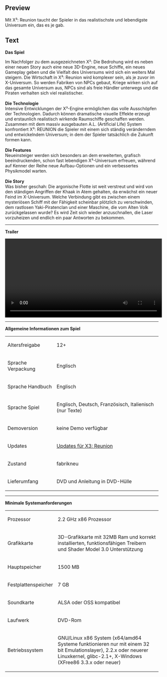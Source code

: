 ==Preview==
<p>Mit X&sup3;: Reunion taucht der Spieler in das realistischste und lebendigste Universum ein, das es je gab.</p>

==Text==
<p><strong><strong><strong>Das Spiel</strong></strong><br /></strong></p>
<p>Im Nachfolger zu dem ausgezeichneten X&sup2;: Die Bedrohung wird es neben einer neuen Story auch eine neue 3D-Engine, neue Schiffe, ein neues Gameplay geben und die Vielfalt des Universums wird sich ein weiters Mal steigern. Die Wirtschaft in X&sup3;: Reunion wird komplexer sein, als je zuvor im X-Universum. So werden Fabriken von NPCs gebaut, Kriege wirken sich auf das gesamte Universum aus, NPCs sind als freie H&auml;ndler unterwegs und die Piraten verhalten sich viel realistischer.<br /><br /><strong>Die Technologie</strong><br />Intensive Entwicklungen der X&sup3;-Engine erm&ouml;glichen das volle Aussch&ouml;pfen der Technologien. Dadurch k&ouml;nnen dramatische visuelle Effekte erzeugt und erstaunlich realistisch wirkende Raumschiffe geschaffen werden. Zusammen mit dem massiv ausgebauten A.L. (Artificial Life) System konfrontiert X&sup3;: REUNION die Spieler mit einem sich st&auml;ndig ver&auml;nderndem und entwickelndem Universum; in dem der Spieler tats&auml;chlich die Zukunft formen kann.<br /><br /><strong>Die Features</strong><br />Neueinsteiger werden sich besonders an dem erweiterten, grafisch beeindruckenden, schon fast lebendigen X&sup3;-Universum erfreuen, w&auml;hrend auf Kenner der Reihe neue Aufbau-Optionen und ein verbessertes Physikmodel warten.<br /><br /><strong>Die Story</strong><br />Was bisher geschah: Die argonische Flotte ist weit verstreut und wird von den st&auml;ndigen Angriffen der Khaak in Atem gehalten, da erw&auml;chst ein neuer Feind im X-Universum. Welche Verbindung gibt es zwischen einem mysteri&ouml;sen Schiff mit der F&auml;higkeit scheinbar pl&ouml;tzlich zu verschwinden, dem rastlosen Yaki-Piratenclan und einer Maschine, die vom Alten Volk zur&uuml;ckgelassen wurde? Es wird Zeit sich wieder anzuschnallen, die Laser vorzuheizen und endlich ein paar Antworten zu bekommen.</p>
<hr />
<p><strong>Trailer</strong></p>
<p><video width="515" controls="true"> <source src="http://videos.fun4tux.ch/x3-trailer-en.ogg"></source> Ihr Browser unterst&uuml;tzt das video-Tag nicht! Dies ist eine gute Gelegenheit, einen brauchbaren <a href="http://www.mozilla-europe.org/de/firefox/">Browser zu besorgen</a>!</video></p>
<hr />
<p><strong><strong>Allgemeine Informationen zum Spiel</strong><br /></strong></p>
<table border="0">
<tbody>
<tr>
<td>Altersfreigabe<br /></td>
<td>12+</td>
</tr>
<tr>
<td>Sprache Verpackung<br /></td>
<td>Englisch</td>
</tr>
<tr>
<td>Sprache Handbuch<br /></td>
<td>Englisch<br /></td>
</tr>
<tr>
<td>Sprache Spiel<br /></td>
<td>Englisch, Deutsch, Franz&ouml;sisch, Italienisch (nur Texte)<br /></td>
</tr>
<tr>
<td>Demoversion</td>
<td>keine Demo verf&uuml;gbar<br /></td>
</tr>
<tr>
<td>Updates</td>
<td><a href="http://updatefiles.linuxgamepublishing.com/x3/" target="_blank">Updates f&uuml;r X3: Reunion</a></td>
</tr>
<tr>
<td>Zustand<br /></td>
<td>fabrikneu<br /></td>
</tr>
<tr>
<td>Lieferumfang<br /></td>
<td>DVD und Anleitung in DVD-H&uuml;lle</td>
</tr>
</tbody>
</table>
<p></p>
<hr />
<p><strong><strong>Minimale Systemanforderungen</strong><br /></strong></p>
<table border="0">
<tbody>
<tr>
<td>Prozessor<br /></td>
<td>2.2 GHz x86 Prozessor</td>
</tr>
<tr>
<td>Grafikkarte<br /></td>
<td>3D-Grafikkarte mit 32MB Ram und korrekt installierten, funktionsf&auml;higen Treibern und Shader Model 3.0 Unterst&uuml;tzung</td>
</tr>
<tr>
<td>Hauptspeicher<br /></td>
<td>1500 MB</td>
</tr>
<tr>
<td>Festplattenspeicher<br /></td>
<td>7 GB<br /></td>
</tr>
<tr>
<td>Soundkarte<br /></td>
<td>ALSA oder OSS kompatibel</td>
</tr>
<tr>
<td>Laufwerk<br /></td>
<td>DVD-Rom</td>
</tr>
<tr>
<td>Betriebssystem<br /></td>
<td>
<p>GNU/Linux x86 System (x64/amd64 Systeme funktionieren nur mit einem 32 bit Emulationslayer), 2.2.x oder neuerer Linuxkernel, glibc-2.1+, X-Windows (XFree86 3.3.x oder neuer)</p>
</td>
</tr>
</tbody>
</table>
